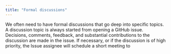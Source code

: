 ```yaml
---
title: "Formal discussions"
---
```


We often need to have formal discussions that go deep into specific
topics. A discussion topic is always started from opening a GitHub
issue. Decisions, comments, feedback, and substantial contributions to
the discussion are made in the issue. If necessary, or if the discussion
is of high priority, the Issue assignee will schedule a short meeting to
